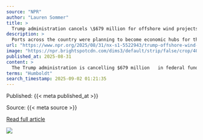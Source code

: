 ```yaml
---
source: "NPR"
author: "Lauren Sommer"
title: >
  Trump administration cancels \$679 million for offshore wind projects at ports
description: >
  Ports across the country were planning to become economic hubs for the growing offshore wind industry. The Trump administration is cancelling grants to build the infrastructure for it.
url: "https://www.npr.org/2025/08/31/nx-s1-5522943/trump-offshore-wind-energy-ports"
image: "https://npr.brightspotcdn.com/dims3/default/strip/false/crop/4000x2250+0+113/resize/1400/quality/100/format/jpeg/?url=http%3A%2F%2Fnpr-brightspot.s3.amazonaws.com%2F9c%2F40%2F97cbef974be09cc587e87281a2b3%2Fap23345773091464.jpg"
published_at: 2025-08-31
content: >
  The Trump administration is cancelling $679 million   in federal funding for ports to support the country's offshore wind industry, the latest move in President Trump's ongoing campaign against wind … [+5887 chars]
terms: "Humboldt"
search_timestamp: 2025-09-02 01:21:35
---
```



Published: {{< meta published_at >}}


Source: {{< meta source >}}


[Read full article]({{< meta url >}}){target='_blank'}



![](`r rmarkdown::metadata$image[1]`)
